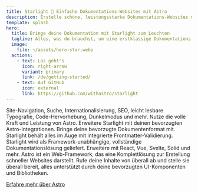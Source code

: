 ```yaml
---
title: Starlight 🌟 Einfache Dokumentations-Websites mit Astro
description: Erstelle schöne, leistungsstarke Dokumentations-Websites mit Starlight und Astro.
template: splash
hero:
  title: Bringe deine Dokumentation mit Starlight zum Leuchten
  tagline: Alles, was du brauchst, um eine erstklassige Dokumentations-Website zu erstellen. Schnell, barrierefrei und einfach zu bedienen.
  image:
    file: ~/assets/hero-star.webp
  actions:
    - text: Los geht's
      icon: right-arrow
      variant: primary
      link: /de/getting-started/
    - text: Auf GitHub
      icon: external
      link: https://github.com/withastro/starlight
---
```



<CardGrid stagger>
	<Card title="Dokumentation, die begeistert" icon="open-book">
		Site-Navigation, Suche, Internationalisierung, SEO, leicht lesbare
		Typografie, Code-Hervorhebung, Dunkelmodus und mehr.
	</Card>
	<Card title="Angetrieben durch Astro" icon="rocket">
		Nutze die volle Kraft und Leistung von Astro. Erweitere Starlight mit deinen
		bevorzugten Astro-Integrationen.
	</Card>
	<Card title="Markdown, Markdoc und MDX" icon="document">
		Bringe deine bevorzugte Dokumentenformat mit. Starlight behält alles im Auge
		mit integrierte Frontmatter-Validierung.
	</Card>
	<Card title="Bringe deine eigenen Komponenten mit" icon="puzzle">
		Starlight wird als Framework-unabhängige, vollständige Dokumentationslösung
		geliefert. Erweitere mit React, Vue, Svelte, Solid und mehr.
	</Card>
</CardGrid>

<AboutAstro title="Präsentiert von">
Astro ist ein Web-Framework, das eine Komplettlösung zur Erstellung schneller Websites darstellt. Rufe deine Inhalte von überall ab und stelle sie überall bereit, alles unterstützt durch deine bevorzugten UI-Komponenten und Bibliotheken.

[Erfahre mehr über Astro](https://astro.build/)

</AboutAstro>
